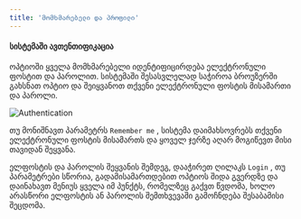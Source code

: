 ```yaml
---
title: 'მომხმარებელი და პროფილი'
---
```


#### სისტემაში ავთენთიფიკაცია

ოპტიოში ყველა მომხმარებელი იდენტიფიცირდება ელექტრონული ფოსტით და პაროლით. სისტემაში შესასვლელად საჭიროა ბროუზერში გახსნათ ოპტიო და შეიყვანოთ თქვენი ელექტრონული ფოსტის მისამართი და პაროლი. 

<img 
  src="/images/authentication.png" 
  alt="Authentication"
  className="rounded-lg"
/>

თუ მონიშნავთ პარამეტრს `Remember me` , სისტემა დაიმახსოვრებს თქვენი ელექტრონული ფოსტის მისამართს და ყოველ ჯერზე აღარ მოგიწევთ მისი თავიდან შეყვანა.

ელფოსტის და პაროლის შეყვანის შემდეგ, დააჭირეთ ღილაკს `Login` , თუ პარამეტრები სწორია, გადამისამართდებით ოპტიოს შიდა გვერდზე და დაინახავთ მენიუს ყველა იმ პუნქტს, რომელზეც გაქვთ წვდომა, ხოლო არასწორი ელფოსტის ან პაროლის შემთხვევაში გამოჩნდება შესაბამისი შეცდომა.